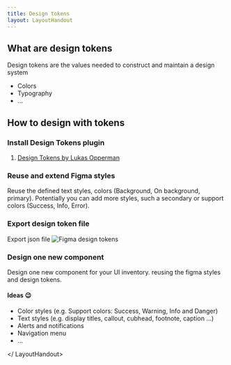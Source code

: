 ```yaml
---
title: Design tokens
layout: LayoutHandout
---
```



<LayoutHandout title="Design tokens">

## What are design tokens

Design tokens are the values needed to construct and maintain a design system

- Colors
- Typography
- ...

## How to design with tokens

### Install Design Tokens plugin

1. [Design Tokens by Lukas Opperman](https://www.figma.com/community/plugin/888356646278934516/Design-Tokens)

### Reuse and extend Figma styles

Reuse the defined text styles, colors (Background, On background, primary). Potentially you can add more styles, such a secondary or support colors (Success, Info, Error).

### Export design token file

Export json file
![Figma design tokens](https://res.cloudinary.com/goright-io/image/upload/f_auto,q_auto/v1619277298/handout/figma-export-design-tokens_w3hqem.png)

### Design one new component

Design one new component for your UI inventory. reusing the figma styles and design tokens.

#### Ideas 😉

- Color styles (e.g. Support colors: Success, Warning, Info and Danger)
- Text styles (e.g. display titles, callout, cubhead, footnote, caption ...)
- Alerts and notifications
- Navigation menu
- ...

</ LayoutHandout>
